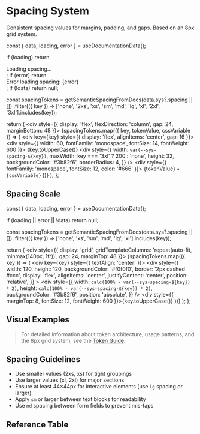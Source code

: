 
<Meta title="Token Reference/Semantic/Spacing" />

# Spacing System

Consistent spacing values for margins, padding, and gaps. Based on an 8px grid system.

  const { data, loading, error } = useDocumentationData();
  
  if (loading) return <div>Loading spacing...</div>;
  if (error) return <div>Error loading spacing: {error}</div>;
  if (!data) return null;
  
  const spacingTokens = getSemanticSpacingFromDocs(data.sys?.spacing || [])
    .filter(({ key }) => ['none', '2xs', 'xs', 'sm', 'md', 'lg', 'xl', '2xl', '3xl'].includes(key));
  
  return (
    <div style={{ display: 'flex', flexDirection: 'column', gap: 24, marginBottom: 48 }}>
      {spacingTokens.map(({ key, tokenValue, cssVariable }) => (
        <div key={key} style={{ display: 'flex', alignItems: 'center', gap: 16 }}>
          <div style={{ width: 60, fontFamily: 'monospace', fontSize: 14, fontWeight: 600 }}>
            {key.toUpperCase()}
          </div>
          <div
            style={{
              width: `var(--sys-spacing-${key})`,
              maxWidth: key === '3xl' ? 200 : 'none',
              height: 32,
              backgroundColor: '#3b82f6',
              borderRadius: 4,
            }}
          />
          <div style={{ fontFamily: 'monospace', fontSize: 12, color: '#666' }}>
            {tokenValue} • <code>{cssVariable}</code>
          </div>
        </div>
      ))}
    </div>
  );
};

## Spacing Scale

<SpacingScale />

  const { data, loading, error } = useDocumentationData();
  
  if (loading || error || !data) return null;
  
  const spacingTokens = getSemanticSpacingFromDocs(data.sys?.spacing || [])
    .filter(({ key }) => ['none', 'xs', 'sm', 'md', 'lg', 'xl'].includes(key));
  
  return (
    <div style={{ display: 'grid', gridTemplateColumns: 'repeat(auto-fit, minmax(140px, 1fr))', gap: 24, marginTop: 48 }}>
      {spacingTokens.map(({ key }) => (
        <div key={key} style={{ textAlign: 'center' }}>
          <div
            style={{
              width: 120,
              height: 120,
              backgroundColor: '#f0f0f0',
              border: '2px dashed #ccc',
          display: 'flex',
          alignItems: 'center',
          justifyContent: 'center',
          position: 'relative',
        }}
      >
        <div
          style={{
            width: `calc(100% - var(--sys-spacing-${key}) * 2)`,
            height: `calc(100% - var(--sys-spacing-${key}) * 2)`,
            backgroundColor: '#3b82f6',
            position: 'absolute',
          }}
        />
      </div>
          <div style={{ marginTop: 8, fontSize: 12, fontWeight: 600 }}>{key.toUpperCase()}</div>
        </div>
      ))}
    </div>
  );
};

## Visual Examples

<VisualExamples />

> For detailed information about token architecture, usage patterns, and the 8px grid system, see the [Token Guide](/?path=/docs/getting-started-token-guide--docs).

## Spacing Guidelines

- Use smaller values (2xs, xs) for tight groupings
- Use larger values (xl, 2xl) for major sections
- Ensure at least 44×44px for interactive elements (use `lg` spacing or larger)
- Apply `sm` or larger between text blocks for readability
- Use `md` spacing between form fields to prevent mis-taps

## Reference Table

<TokenReferenceTable tier="sys" category="spacing" />